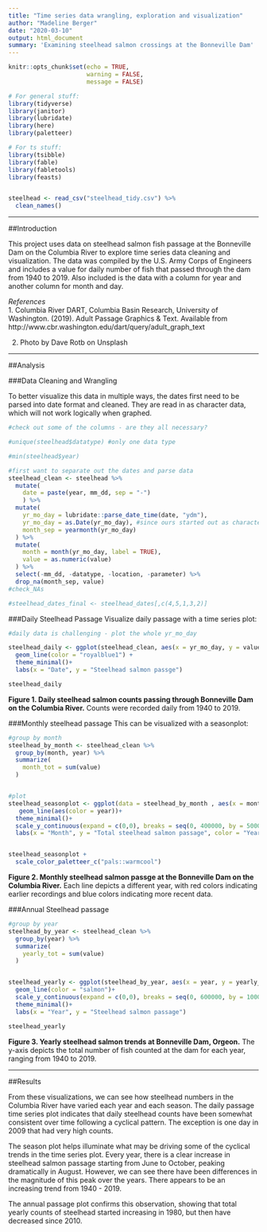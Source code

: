 ```yaml
---
title: "Time series data wrangling, exploration and visualization"
author: "Madeline Berger"
date: "2020-03-10"
output: html_document
summary: 'Examining steelhead salmon crossings at the Bonneville Dam'
---
```


```r
knitr::opts_chunk$set(echo = TRUE,
                      warning = FALSE,
                      message = FALSE)

# For general stuff:
library(tidyverse)
library(janitor)
library(lubridate)
library(here)
library(paletteer)

# For ts stuff: 
library(tsibble)
library(fable)
library(fabletools)
library(feasts)


steelhead <- read_csv("steelhead_tidy.csv") %>% 
  clean_names()
```



***
##Introduction 


This project uses data on steelhead salmon fish passage at the Bonneville Dam on the Columbia River to explore time series data cleaning and visualization. The data was compiled by the U.S. Army Corps of Engineers and includes a value for daily number of fish that passed through the dam from 1940 to 2019. Also included is the data with a column for year and another column for month and day. 


*References*  
1. Columbia River DART, Columbia Basin Research, University of Washington. (2019). Adult Passage Graphics & Text. Available from http://www.cbr.washington.edu/dart/query/adult_graph_text  

2. Photo by Dave Rotb on Unsplash
  
***  

##Analysis

###Data Cleaning and Wrangling

To better visualize this data in multiple ways, the dates first need to be parsed into date format and cleaned. They are read in as character data, which will not work logically when graphed. 

```r

#check out some of the columns - are they all necessary?

#unique(steelhead$datatype) #only one data type

#min(steelhead$year)

#first want to separate out the dates and parse data
steelhead_clean <- steelhead %>%
  mutate(
    date = paste(year, mm_dd, sep = "-")
    ) %>% 
  mutate(
    yr_mo_day = lubridate::parse_date_time(date, "ydm"),
    yr_mo_day = as.Date(yr_mo_day), #since ours started out as characters
    month_sep = yearmonth(yr_mo_day)
  ) %>% 
  mutate(
    month = month(yr_mo_day, label = TRUE),
    value = as.numeric(value)
  ) %>% 
  select(-mm_dd, -datatype, -location, -parameter) %>% 
  drop_na(month_sep, value)
#check_NAs

#steelhead_dates_final <- steelhead_dates[,c(4,5,1,3,2)]


```


###Daily Steelhead Passage
Visualize daily passage with a time series plot:
```r
#daily data is challenging - plot the whole yr_mo_day

steelhead_daily <- ggplot(steelhead_clean, aes(x = yr_mo_day, y = value))+
  geom_line(color = "royalblue1") + 
  theme_minimal()+
  labs(x = "Date", y = "Steelhead salmon passge")

steelhead_daily

```
  
    

**Figure 1. Daily steelhead salmon counts passing through Bonneville Dam on the Columbia River.** Counts were recorded daily from 1940 to 2019.


###Monthly steelhead passage
This can be visualized with a seasonplot:
```r
#group by month
steelhead_by_month <- steelhead_clean %>%
  group_by(month, year) %>% 
  summarize(
    month_tot = sum(value)
  ) 


#plot 
steelhead_seasonplot <- ggplot(data = steelhead_by_month , aes(x = month, y = month_tot, group = year)) +
   geom_line(aes(color = year))+
  theme_minimal()+
  scale_y_continuous(expand = c(0,0), breaks = seq(0, 400000, by = 50000), labels = scales::comma)+
  labs(x = "Month", y = "Total steelhead salmon passage", color = "Year")


steelhead_seasonplot +
  scale_color_paletteer_c("pals::warmcool")

```
  
    
**Figure 2. Monthly steelhead salmon passge at the Bonneville Dam on the Columbia River.** Each line depicts a different year, with red colors indicating earlier recordings and blue colors indicating more recent data. 


###Annual Steelhead passage

```r
#group by year
steelhead_by_year <- steelhead_clean %>%
  group_by(year) %>% 
  summarize(
    yearly_tot = sum(value)
  ) 


steelhead_yearly <- ggplot(steelhead_by_year, aes(x = year, y = yearly_tot))+
  geom_line(color = "salmon")+
  scale_y_continuous(expand = c(0,0), breaks = seq(0, 600000, by = 100000), labels = scales::comma)+
  theme_minimal()+
  labs(x = "Year", y = "Steelhead salmon passage")

steelhead_yearly

```
  
    

**Figure 3. Yearly steelhead salmon trends at Bonneville Dam, Orgeon.** The y-axis depicts the total number  of fish counted at the dam for each year, ranging from 1940 to 2019. 

***

##Results

From these visualizations, we can see how steelhead numbers in the Columbia River have varied each year and each season. The daily passage time series plot indicates that daily steelhead counts have been somewhat consistent over time following a cyclical pattern. The exception is one day in 2009 that had very high counts.

The season plot helps illuminate what may be driving some of the cyclical trends in the time series plot. Every year, there is a clear increase in steelhead salmon passage starting from June to October, peaking dramatically in August. However, we can see there have been differences in the magnitude of this peak over the years. There appears to be an increasing trend from 1940 - 2019.

The annual passage plot confirms this observation, showing that total yearly counts of steelhead started increasing in 1980, but then have decreased since 2010. 

